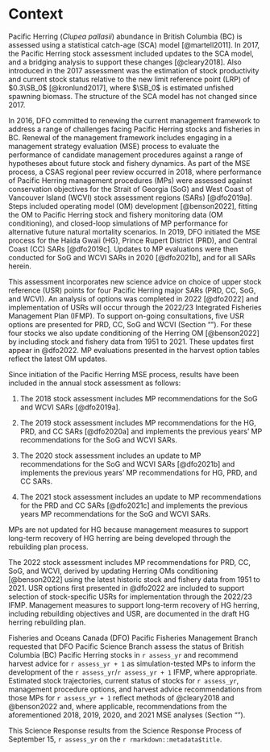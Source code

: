 # Context\label{sec:context}

Pacific Herring (*Clupea pallasii*) abundance in British Columbia (BC) is
assessed using a statistical catch-age (SCA) model [@martell2011].
In 2017, the Pacific Herring stock assessment included
updates to the SCA model,
and a bridging analysis to support these changes [@cleary2018].
Also introduced in the 2017 assessment was
the estimation of stock productivity and current stock status
relative to the new limit reference point (LRP) of $0.3\SB_0$ [@kronlund2017],
where $\SB_0$ is estimated unfished spawning biomass.
The structure of the SCA model has not changed since 2017.

In 2016, DFO committed to renewing the current management framework to
address a range of challenges facing Pacific Herring stocks and fisheries in BC.
Renewal of the management framework includes engaging in
a management strategy evaluation (MSE) process to evaluate
the performance of candidate management procedures against
a range of hypotheses about future stock and fishery dynamics.
As part of the MSE process,
a CSAS regional peer review occurred in 2018,
where performance of Pacific Herring management procedures (MPs) were assessed
against conservation objectives for the
Strait of Georgia (SoG) and West Coast of Vancouver Island (WCVI)
stock assessment regions (SARs) [@dfo2019a].
Steps included operating model (OM) development [@benson2022],
fitting the OM to Pacific Herring stock and fishery monitoring data
(OM conditioning), and
closed-loop simulations of MP performance for alternative
future natural mortality scenarios.
In 2019, DFO initiated the MSE process for the
Haida Gwaii (HG), Prince Rupert District (PRD), and Central Coast (CC)
SARs [@dfo2019c].
Updates to MP evaluations were then conducted for SoG and WCVI SARs in 2020 
[@dfo2021b],
and for all SARs herein.

This assessment incorporates new science advice on
choice of upper stock reference (USR) points
for four Pacific Herring major SARs (PRD, CC, SoG, and WCVI).
An analysis of options was completed in 2022 [@dfo2022] and
implementation of USRs will occur through the 
2022/23 Integrated Fisheries Management Plan (IFMP).
To support on-going consultations,
five USR options are presented for PRD, CC, SoG and WCVI
(Section "\nameref{sec:harv-opts}").
For these four stocks
we also update conditioning of the Herring OM [@benson2022]
by including stock and fishery data from 1951 to 2021.
These updates first appear in @dfo2022.
MP evaluations presented in the harvest option tables 
reflect the latest OM updates.

Since initiation of the Pacific Herring MSE process,
results have been included in the annual stock assessment as follows:

1. The 2018 stock assessment includes MP recommendations
for the SoG and WCVI SARs [@dfo2019a].

1. The 2019 stock assessment includes MP recommendations for the 
HG, PRD, and CC SARs [@dfo2020a] and implements the previous years' MP 
recommendations for the SoG and WCVI SARs. 

1. The 2020 stock assessment includes an update to MP recommendations
for the SoG and WCVI SARs [@dfo2021b] and implements the previous
years' MP recommendations for HG, PRD, and CC SARs.

1. The 2021 stock assessment includes an update to MP recommendations 
for the PRD and CC SARs [@dfo2021c] and implements the previous years
MP recommendations for the SoG and WCVI SARs.

MPs are not updated for HG because management measures to support 
long-term recovery of HG herring are being developed through the 
rebuilding plan process.

The 2022 stock assessment includes
MP recommendations for PRD, CC, SoG, and WCVI,
derived by updating Herring OMs conditioning [@benson2022] using 
the latest historic stock and fishery data from 1951 to 2021.
USR options first presented in @dfo2022 are included to
support selection of stock-specific USRs
for implementation through the 2022/23 IFMP.
Management measures to support long-term recovery of HG herring,
including rebuilding objectives and USR,
are documented in the draft
HG herring rebuilding plan.\footnote{\label{fn:rebuild}
Haida Gwaii 'íináang | iinang Pacific Herring:
An ecosystem overview and ecosystem-based rebuilding plan.
Draft consultation period fall 2022.}

Fisheries and Oceans Canada (DFO) Pacific Fisheries Management Branch requested
that DFO Pacific Science Branch assess the status of
British Columbia (BC) Pacific Herring stocks in `r assess_yr` and
recommend harvest advice for `r assess_yr + 1`
as simulation-tested MPs to inform the development of the
`r assess_yr`/`r assess_yr + 1` IFMP,
where appropriate.
Estimated stock trajectories,
current status of stocks for `r assess_yr`,
management procedure options, and
harvest advice recommendations from those MPs for `r assess_yr + 1`
reflect methods of @cleary2018 and @benson2022 and,
where applicable,
recommendations from the aforementioned 2018, 2019, 2020, and 2021 MSE analyses
(Section "\nameref{sec:harv-opts}").

<!-- Mandatory last paragraph in this section -->
This Science Response results from the Science Response Process of
September 15, `r assess_yr` on the `r rmarkdown::metadata$title`.
